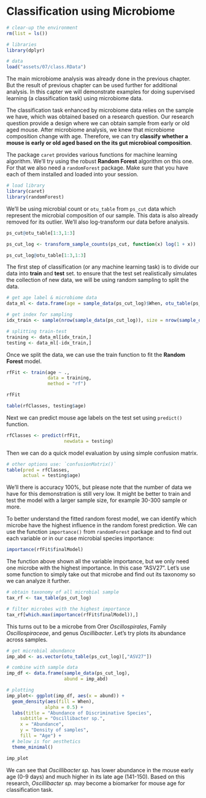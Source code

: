 
# Classification using Microbiome

```r
# clear-up the environment
rm(list = ls())

# libraries
library(dplyr)

# data
load("assets/07/class.RData")
```

The main microbiome analysis was already done in the previous chapter. But the result of previous chapter can be used further for additional analysis. In this capter we will demonstrate examples for doing supervised learning (a classification task) using microbiome data. 

The classification task enhanced by microbiome data relies on the sample we have, which was obtained based on a research question. Our research question provide a design where we can obtain sample from early or old aged mouse. After microbiome analysis, we knew that microbiome composition change with age. Therefore, we can try **classify whether a mouse is early or old aged based on the its gut microbioal composition**.

The package `caret` provides various functions for machine learning algorithm. We’ll try using the robust **Random Forest** algorithm on this one. For that we also need a `randomForest` package. Make sure that you have each of them installed and loaded into your session.

```r
# load library
library(caret)
library(randomForest)
```

We'll be using microbial count or `otu_table` from `ps_cut` data which represent the microbial composition of our sample. This data is also already removed for its outlier. We'll also log-transform our data before analysis.

```r
ps_cut@otu_table[1:3,1:3]
```

```r
ps_cut_log <- transform_sample_counts(ps_cut, function(x) log(1 + x))
```

```r
ps_cut_log@otu_table[1:3,1:3]
```

The first step of classification (or any machine learning task) is to divide our data into **train** and **test** set. to ensure that the test set realistically simulates the collection of new data, we will be using random sampling to split the data.

```r
# get age label & microbiome data
data_ml <- data.frame(age = sample_data(ps_cut_log)$When, otu_table(ps_cut_log))

# get index for sampling
idx_train <- sample(nrow(sample_data(ps_cut_log)), size = nrow(sample_data(ps_cut_log))*0.8)

# splitting train-test
training <- data_ml[idx_train,]
testing <- data_ml[-idx_train,]
```

Once we split the data, we can use the train function to fit the **Random Forest** model.

```r
rfFit <- train(age ~ ., 
               data = training,
               method = "rf")

rfFit
```

```r
table(rfClasses, testing$age)
```

Next we can predict mouse age labels on the test set using `predict()` function.

```r
rfClasses <- predict(rfFit, 
                     newdata = testing)
```

Then we can do a quick model evaluation by using simple confusion matrix.

```r
# other options use: `confusionMatrix()`
table(pred = rfClasses, 
      actual = testing$age)
```

We'll there is accuracy 100%, but please note that the number of data we have for this demonstration is still very low. It might be better to train and test the model with a larger sample size, for example 30-300 sample or more. 

To better understand the fitted random forest model, we can identify which microbe have the highest influence in the random forest prediction. We can use the function `importance()` from `randomForest` package and to find out each variable or in our case microbial species importance:

```r
importance(rfFit$finalModel)
```

The function above shown all the variable importance, but we only need one microbe with the highest importance. In this case "ASV27". Let's use some function to simply take out that microbe and find out its taxonomy so we can analyze it further.

```r
# obtain taxonomy of all microbial sample
tax_rf <- tax_table(ps_cut_log)
```

```r
# filter microbes with the highest importance
tax_rf[which.max(importance(rfFit$finalModel)),]
```

This turns out to be a microbe from Orer *Oscillospirales*, Family *Oscillospiraceae*, and genus *Oscillibacter*. Let's try plots its abundance across samples.

```r
# get microbial abundance
imp_abd <- as.vector(otu_table(ps_cut_log)[,"ASV27"])

# combine with sample data
imp_df <- data.frame(sample_data(ps_cut_log),
                     abund = imp_abd)

# plotting
imp_plot<- ggplot(imp_df, aes(x = abund)) + 
  geom_density(aes(fill = When),
              alpha = 0.5) +
  labs(title = "Abundance of Discriminative Species",
     subtitle = "Oscillibacter sp.",
     x = "Abundance",
     y = "Density of samples",
     fill = "Age") +
  # below is for aesthetics
  theme_minimal()
```

```r
imp_plot
```

We can see that *Oscillibacter sp.* has lower abundance in the mouse early age (0-9 days) and much higher in its late age (141-150). Based on this research, *Oscillibacter sp.* may become a biomarker for mouse age for classification task.
